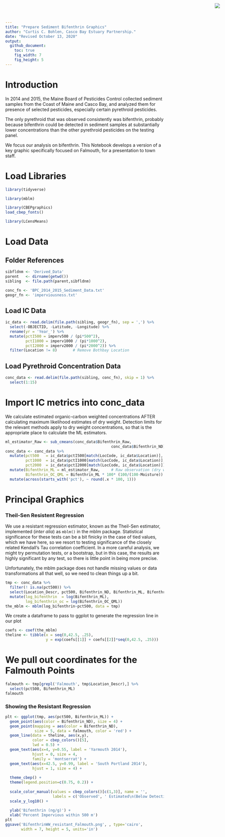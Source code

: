 ```yaml
---
title: "Prepare Sediment Bifenthrin Graphics"
author: "Curtis C. Bohlen, Casco Bay Estuary Partnership."
date: "Revised October 13, 2020"
output:
  github_document:
    toc: true
    fig_width: 7
    fig_height: 5
---
```

<img
    src="https://www.cascobayestuary.org/wp-content/uploads/2014/04/logo_sm.jpg"
    style="position:absolute;top:10px;right:50px;" />

# Introduction
In 2014 and 2015, the Maine Board of Pesticides Control collected sediment
samples from the Coast of Maine and Casco Bay, and analyzed them for presence of
selected pesticides, especially certain pyrethroid pesticides.

The only pyrethroid that was observed consistently was bifenthrin, probably
because bifenthrin could be detected in sediment samples at substantially lower
concentrations than the other pyrethroid pesticides on the testing panel.
 
We focus our analysis on bifenthrin.  This Notebook develops a  version
of a key graphic specifically focused on Falmouth, for a presentation to town 
staff.

# Load Libraries
```r
library(tidyverse)

library(mblm)

library(CBEPgraphics)
load_cbep_fonts()

library(LCensMeans)
```

# Load Data
## Folder References
```r
sibfldnm <- 'Derived_Data'
parent   <- dirname(getwd())
sibling  <- file.path(parent,sibfldnm)

conc_fn <- 'BPC_2014_2015_Sediment_Data.txt'
geogr_fn <- 'imperviousness.txt'
```

## Load IC Data
```r
ic_data <- read.delim(file.path(sibling, geogr_fn), sep = ',') %>%
  select(-OBJECTID, -Latitude, -Longitude) %>%
  rename(yr = 'Year_') %>%
  mutate(pctI500 = imperv500 / (pi*500^2),
         pctI1000 = imperv1000 / (pi*1000^2),
         pctI2000 = imperv2000 / (pi*2000^2)) %>%
  filter(Location != 8)       # Remove Bothbay Location
```

## Load Pyrethroid Concentration Data
```r
conc_data <- read.delim(file.path(sibling, conc_fn), skip = 1) %>%
  select(1:15)
```

# Import IC metrics into conc_data
We calculate estimated organic-carbon weighted concentrations AFTER
calculating maximum likelihood estimates of dry weight.  Detection limits for
the relevant methods apply to dry weight concentrations, so that is the
appropriate place to calculate the ML estimators.
```r
ml_estimator_Raw <- sub_cmeans(conc_data$Bifenthrin_Raw,
                                               conc_data$Bifenthrin_ND)
conc_data <- conc_data %>%
  mutate(pct500   = ic_data$pctI500[match(LocCode, ic_data$Location)],
         pct1000  = ic_data$pctI1000[match(LocCode, ic_data$Location)],
         pct2000  = ic_data$pctI2000[match(LocCode, ic_data$Location)]) %>%
  mutate(Bifenthrin_ML = ml_estimator_Raw,     # Raw observation (dry weight)
         Bifenthrin_OC_QML = Bifenthrin_ML * 100* (100/(100-Moisture)) / TOC) %>%
  mutate(across(starts_with('pct'), ~ round(.x * 100, 1)))
```

# Principal Graphics

### Theil-Sen Resistent Regression
We use a resistant regression estimator, known as the Theil-Sen estimator,
implemented (*inter alia*) as `mblm()` in the mblm package. Statistical
significance for these tests can be a bit finicky in the case of tied values, 
which we have here, so we resort to testing significance of the closely related 
Kendall's Tau correlation coefficient. In a more careful analysis, we might try
permutation tests, or a bootstrap, but in this case, the results are highly
significant by any test, so there is little point in being more precise.

Unfortunately, the mblm package does not handle missing values or data
transformations all that well, so we need to clean things up a bit.
```r
tmp <- conc_data %>%
  filter(! is.na(pct500)) %>%
  select(Location_Descr, pct500, Bifenthrin_ND, Bifenthrin_ML, Bifenthrin_OC_QML) %>%
  mutate(log_bifenthrin  = log(Bifenthrin_ML),
         log_bifenthrin_oc = log(Bifenthrin_OC_QML))
the_mblm <- mblm(log_bifenthrin~pct500, data = tmp)
```

We create a dataframe to pass to ggplot to generate the regression line in our plot
```r
coefs <- coef(the_mblm)
theline <- tibble(x = seq(0,42.5, .25),
                  y = exp(coefs[[1]] + coefs[[2]]*seq(0,42.5, .25)))
```

# We pull out coordinates for the Falmouth Points
```r
falmouth <- tmp[grepl('Falmouth', tmp$Location_Descr),] %>%
  select(pct500, Bifenthrin_ML)
falmouth
```


### Showing the Resistant Regression
```r
plt <- ggplot(tmp, aes(pct500, Bifenthrin_ML)) +
  geom_point(aes(color = Bifenthrin_ND), size = 4) +
  geom_point(mapping = aes(color = Bifenthrin_ND), 
             size = 5, data = falmouth, color = 'red') +
  geom_line(data = theline, aes(x,y),
            color = cbep_colors()[5],
            lwd = 0.5) +
  geom_text(aes(x=4, y=0.55, label = 'Yarmouth 2014'),
            hjust = 0, size = 4,
            family = 'montserrat') +
  geom_text(aes(x=42.5, y=0.99, label = 'South Portland 2014'),
            hjust = 1, size = 4) +
  
  theme_cbep() +
  theme(legend.position=c(0.75, 0.2)) +
  
  scale_color_manual(values = cbep_colors()[c(1,3)], name = '',
                     labels = c('Observed', ' Estimated\n(Below Detection Limit)')) +
  scale_y_log10() +
  
  ylab('Bifenthrin (ng/g)') +
  xlab('Percent Impervious within 500 m')
plt
ggsave('BifenthrinWW_resistant_Falmouth.png', , type='cairo',
       width = 7, height = 5, units='in')
```
